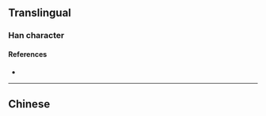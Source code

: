 {{character info/new}}
{{also|擴}}
==Translingual==
{{Han simplified forms|擴|拡|扩}}

===Han character===
{{Han char|rn=64|rad=手|as=03|sn=6|four=|canj=QI,XQI|ids=⿰扌广}}

====References====
* {{Han ref|kx=0418.141|hdz=31831.090|uh=6269|ud=25193}}

----

==Chinese==
{{zh-see|擴}}